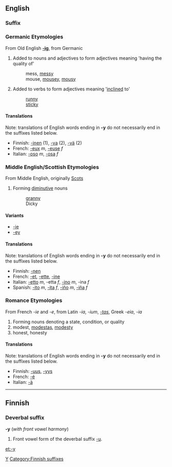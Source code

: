 ==English==
===Suffix===
===Germanic Etymologies===
From Old English '''[[-ig]]''', from Germanic

#Added to nouns and adjectives to form adjectives meaning 'having the quality of'
#: mess, [[messy]]
#: mouse, [[mousey]], [[mousy]]
#Added to verbs to form adjectives meaning '[[incline]]d to'
#: [[runny]]
#: [[sticky]]

====Translations====
Note: translations of English words ending in '''-y''' do not necessarily end in the suffixes listed below.

*Finnish: [[-inen#Finnish|-inen]] (1), [[-va#Finnish|-va]] (2), [[-vä#Finnish|-vä]] (2)
*French: [[-eux]] ''m'', [[-euse]] ''f''
*Italian: [[-oso]] ''m'', [[-osa]] ''f''

===Middle English/Scottish Etymologies===
From Middle English, originally [[Scots]]

#Forming [[diminutive]] nouns
#: [[granny]]
#: Dicky

====Variants====
*[[-ie]]
*[[-ey]]

====Translations====
Note: translations of English words ending in '''-y''' do not necessarily end in the suffixes listed below.

*Finnish: [[-nen#Finnish|-nen]]
*French: [[-et]], [[-ette]], [[-ine]]
*Italian: [[-etto]] ''m'', -etta ''f'', [[-ino]] ''m'', -ina ''f''
*Spanish: [[-ito]] ''m'', [[-ita]] ''f'', [[-iño]] ''m'', [[-iña]] ''f''

===Romance Etymologies===
From French ''-ie'' and ''-e'', from Latin ''-ia'', ''-ium'', ''[[-tas]]'', Greek ''-eia'', ''-ia''

#Forming nouns denoting a state, condition, or quality
# modest, [[modestas]], [[modesty]]  <!-- not a good example of -ia -->
# honest, honesty

====Translations====
Note: translations of English words ending in '''-y''' do not necessarily end in the suffixes listed below.

*Finnish: [[-uus#Finnish|-uus]], [[-yys#Finnish|-yys]]
*French: [[-é]]
*Italian: [[-à]]

----

==Finnish==

===Deverbal suffix===
'''-y''' (''with front vowel harmony'')

# Front vowel form of the deverbal suffix [[-u#Finnish|-u]].

[[Category:English suffixes|Y]]
[[Category:Finnish suffixes]]

[[et:-y]]